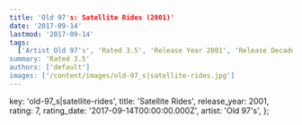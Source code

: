 ```yaml
---
title: 'Old 97's: Satellite Rides (2001)'
date: '2017-09-14'
lastmod: '2017-09-14'
tags:
  ['Artist Old 97's', 'Rated 3.5', 'Release Year 2001', 'Release Decade 2000']
summary: 'Rated 3.5'
authors: ['default']
images: ['/content/images/old-97_s|satellite-rides.jpg']
---
```


  key: 'old-97_s|satellite-rides',
  title: 'Satellite Rides',
  release_year: 2001,
  rating: 7,
  rating_date: '2017-09-14T00:00:00.000Z',
  artist: 'Old 97's',
};

<MusicRating data={data} />
